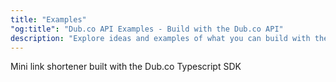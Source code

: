 ```yaml
---
title: "Examples"
"og:title": "Dub.co API Examples - Build with the Dub.co API"
description: "Explore ideas and examples of what you can build with the Dub.co API"
---
```


<CardGroup cols={2}>
  <Card
    title="Dublets"
    icon="github"
    href="https://github.com/dubinc/dublet"
    color="#333333"
  >
    Mini link shortener built with the Dub.co Typescript SDK
  </Card>
</CardGroup>
